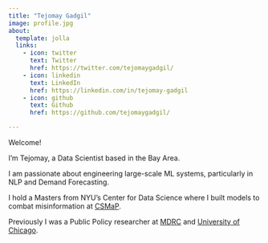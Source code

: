 ```yaml
---
title: "Tejomay Gadgil"
image: profile.jpg
about:
  template: jolla
  links:
    - icon: twitter
      text: Twitter
      href: https://twitter.com/tejomaygadgil/
    - icon: linkedin
      text: LinkedIn
      href: https://linkedin.com/in/tejomay-gadgil
    - icon: github
      text: Github
      href: https://github.com/tejomaygadgil/

---
```


Welcome!

I'm Tejomay, a Data Scientist based in the Bay Area. 

I am passionate about engineering large-scale ML systems, particularly in NLP and Demand Forecasting.

I hold a Masters from NYU's Center for Data Science where I built models to combat misinformation at [CSMaP](https://csmapnyu.org/).

Previously I was a Public Policy researcher at [MDRC](https://www.mdrc.org/) and [University of Chicago](https://urbanlabs.uchicago.edu/labs/energy-environment).

